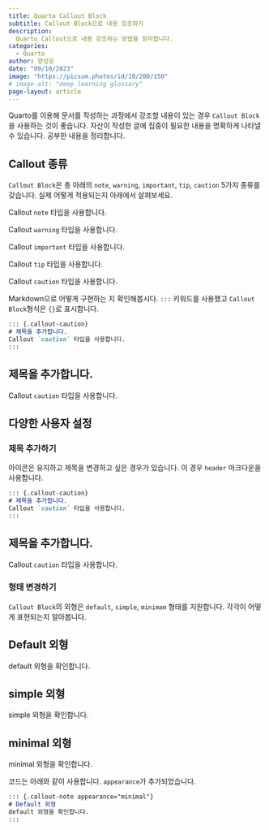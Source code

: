 ```yaml
---
title: Quarto Callout Block
subtitle: Callout Block으로 내용 강조하기
description:
  Quarto Callout으로 내용 강조하는 방법을 정리합니다.
categories:
  - Quarto
author: 양성모
date: "09/10/2023"
image: "https://picsum.photos/id/10/200/150"
# image-alt: "deep learning glossary"
page-layout: article
---
```


Quarto를 이용해 문서를 작성하는 과정에서 강조할 내용이 있는 경우 `Callout Block`을 사용하는 것이 좋습니다. 자산이 작성한 글에 집중이 필요한 내용을 명확하게 나타낼 수 있습니다. 공부한 내용을 정리합니다.

## Callout 종류

`Callout Block`은 총 아래의 `note`, `warning`, `important`, `tip`, `caution` 5가지 종류를 갖습니다. 실제 어떻게 적용되는지 아래에서 살펴보세요.

::: {.callout-note}
Callout `note` 타입을 사용합니다.
:::

::: {.callout-warning}
Callout `warning` 타입을 사용합니다.
:::

::: {.callout-important}
Callout `important` 타입을 사용합니다.
:::

::: {.callout-tip}
Callout `tip` 타입을 사용합니다.
:::

::: {.callout-caution}
Callout `caution` 타입을 사용합니다.
:::

Markdown으로 어떻게 구현하는 지 확인해봅시다. `:::` 키워드를 사용했고 `Callout Block`형식은 `{}`로 표시합니다.

``` markdown
::: {.callout-caution}
# 제목을 추가합니다.
Callout `caution` 타입을 사용합니다.
:::
```
::: {.callout-caution}
# 제목을 추가합니다.
Callout `caution` 타입을 사용합니다.
:::



## 다양한 사용자 설정

### 제목 추가하기

아이콘은 유지하고 제목을 변경하고 싶은 경우가 있습니다. 이 경우 `header` 마크다운을 사용합니다.

``` markdown
::: {.callout-caution}
# 제목을 추가합니다.
Callout `caution` 타입을 사용합니다.
:::
```
::: {.callout-caution}
# 제목을 추가합니다.
Callout `caution` 타입을 사용합니다.
:::

### 형태 변경하기

`Callout Block`의 외형은 `default`, `simple`, `minimam` 형태를 지원합니다. 각각이 어떻게 표현되는지 알아봅니다.

::: {.callout-note appearance="default"}
# Default 외형
default 외형을 확인합니다.
:::

::: {.callout-note appearance="simple"}
# simple 외형
simple 외형을 확인합니다.
:::

::: {.callout-note appearance="minimal"}
# minimal 외형
minimal 외형을 확인합니다.
:::

코드는 아래와 같이 사용합니다. `appearance`가 추가되었습니다.
``` markdown
::: {.callout-note appearance="minimal"}
# Default 외형
default 외형을 확인합니다.
:::
```

